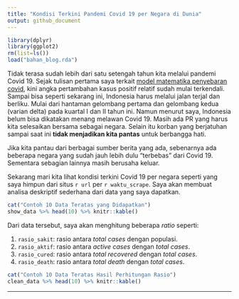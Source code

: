 ```yaml
---
title: "Kondisi Terkini Pandemi Covid 19 per Negara di Dunia"
output: github_document
---
```


```r
library(dplyr)
library(ggplot2)
rm(list=ls())
load("bahan_blog.rda")
```

Tidak terasa sudah lebih dari satu setengah tahun kita melalui pandemi Covid 19. Sejak tulisan pertama saya terkait [model matematika penyebaran covid](https://ikanx101.com/blog/covid/), kini angka pertambahan kasus positif relatif sudah mulai terkendali. Sampai bisa seperti sekarang ini, Indonesia harus melalui jalan terjal dan berliku. Mulai dari hantaman gelombang pertama dan gelombang kedua (varian delta) pada kuartal I dan II tahun ini. Namun menurut saya, Indonesia belum bisa dikatakan menang melawan Covid 19. Masih ada PR yang harus kita selesaikan bersama sebagai negara. Selain itu korban yang berjatuhan sampai saat ini __tidak menjadikan kita pantas__ untuk berbangga hati.

Jika kita pantau dari berbagai sumber berita yang ada, sebenarnya ada beberapa negara yang sudah jauh lebih dulu "terbebas" dari Covid 19. Sementara sebagian lainnya masih berusaha keluar.

Sekarang mari kita lihat kondisi terkini Covid 19 per negara seperti yang saya himpun dari situs `r url` per `r waktu_scrape`. Saya akan membuat analisa deskriptif sederhana dari data yang saya dapatkan.

```r
cat("Contoh 10 Data Teratas yang Didapatkan")
show_data %>% head(10) %>% knitr::kable()
```

Dari data tersebut, saya akan menghitung beberapa _ratio_ seperti:

1. `rasio_sakit`: rasio antara _total cases_ dengan populasi.
1. `rasio_aktif`: rasio antara _active cases_ dengan _total cases_.
1. `rasio_cured`: rasio antara _total recovered_ dengan _total cases_.
1. `rasio_death`: rasio antara _total death_ dengan _total cases_.

```r
cat("Contoh 10 Data Teratas Hasil Perhitungan Rasio")
clean_data %>% head(10) %>% knitr::kable()
```

---



